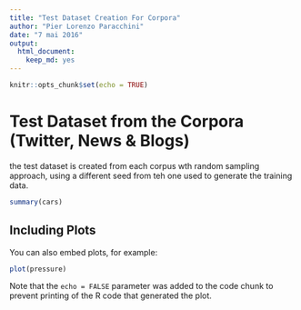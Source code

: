 ```yaml
---
title: "Test Dataset Creation For Corpora"
author: "Pier Lorenzo Paracchini"
date: "7 mai 2016"
output: 
  html_document: 
    keep_md: yes
---
```


```r
knitr::opts_chunk$set(echo = TRUE)
```

# Test Dataset from the Corpora (Twitter, News & Blogs)

the test dataset is created from each corpus wth random sampling approach, using a different seed from teh one used to generate the training data. 

```r
summary(cars)
```

## Including Plots

You can also embed plots, for example:

```r
plot(pressure)
```

Note that the `echo = FALSE` parameter was added to the code chunk to prevent printing of the R code that generated the plot.
